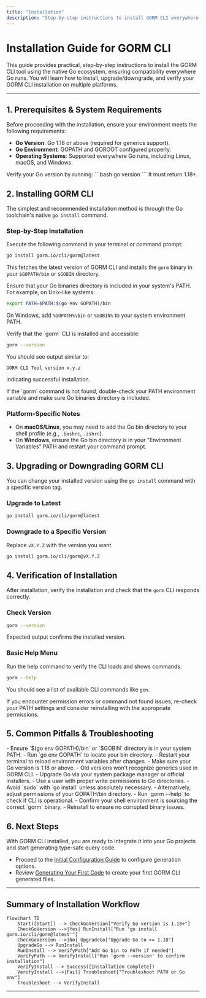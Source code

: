 ```yaml
---
title: "Installation"
description: "Step-by-step instructions to install GORM CLI everywhere Go runs—using the native `go install` command. Includes multi-platform guidance, upgrade/downgrade notes, and how to verify your installation."
---
```


# Installation Guide for GORM CLI

This guide provides practical, step-by-step instructions to install the GORM CLI tool using the native Go ecosystem, ensuring compatibility everywhere Go runs. You will learn how to install, upgrade/downgrade, and verify your GORM CLI installation on multiple platforms.

---

## 1. Prerequisites & System Requirements

Before proceeding with the installation, ensure your environment meets the following requirements:

- **Go Version**: Go 1.18 or above (required for generics support).
- **Go Environment**: GOPATH and GOROOT configured properly.
- **Operating Systems**: Supported everywhere Go runs, including Linux, macOS, and Windows.

<Tip>
Verify your Go version by running:
```bash
go version
```
It must return 1.18+.
</Tip>

## 2. Installing GORM CLI

The simplest and recommended installation method is through the Go toolchain's native `go install` command.

### Step-by-Step Installation

<Steps>
<Step title="Run Go Install Command">
Execute the following command in your terminal or command prompt:

```bash
go install gorm.io/cli/gorm@latest
```

This fetches the latest version of GORM CLI and installs the `gorm` binary in your `$GOPATH/bin` or `$GOBIN` directory.
</Step>

<Step title="Verify Binary Location">
Ensure that your Go binaries directory is included in your system's PATH. For example, on Unix-like systems:

```bash
export PATH=$PATH:$(go env GOPATH)/bin
```

On Windows, add `%GOPATH%\bin` or `%GOBIN%` to your system environment PATH.
</Step>

<Step title="Confirm Installation">
Verify that the `gorm` CLI is installed and accessible:

```bash
gorm --version
```

You should see output similar to:

```
GORM CLI Tool version x.y.z
```

indicating successful installation.
</Step>
</Steps>

<Tip>
If the `gorm` command is not found, double-check your PATH environment variable and make sure Go binaries directory is included.
</Tip>

### Platform-Specific Notes

- On **macOS/Linux**, you may need to add the Go bin directory to your shell profile (e.g., `.bashrc`, `.zshrc`).
- On **Windows**, ensure the Go bin directory is in your "Environment Variables" PATH and restart your command prompt.

## 3. Upgrading or Downgrading GORM CLI

You can change your installed version using the `go install` command with a specific version tag.

### Upgrade to Latest

```bash
go install gorm.io/cli/gorm@latest
```

### Downgrade to a Specific Version

Replace `vX.Y.Z` with the version you want.

```bash
go install gorm.io/cli/gorm@vX.Y.Z
```

## 4. Verification of Installation

After installation, verify the installation and check that the `gorm` CLI responds correctly.

### Check Version

```bash
gorm --version
```

Expected output confirms the installed version.

### Basic Help Menu

Run the help command to verify the CLI loads and shows commands:

```bash
gorm --help
```

You should see a list of available CLI commands like `gen`.

<Tip>
If you encounter permission errors or command not found issues, re-check your PATH settings and consider reinstalling with the appropriate permissions.
</Tip>

## 5. Common Pitfalls & Troubleshooting

<AccordionGroup title="Installation Troubleshooting">
<Accordion title="GORM CLI Not Found After Installation">
- Ensure `$(go env GOPATH)/bin` or `$GOBIN` directory is in your system PATH.
- Run `go env GOPATH` to locate your bin directory.
- Restart your terminal to reload environment variables after changes.
</Accordion>

<Accordion title="Go Version Not Compatible">
- Make sure your Go version is 1.18 or above.
- Old versions won't recognize generics used in GORM CLI.
- Upgrade Go via your system package manager or official installers.
</Accordion>

<Accordion title="Permission Denied Error When Installing">
- Use a user with proper write permissions to Go directories.
- Avoid `sudo` with `go install` unless absolutely necessary.
- Alternatively, adjust permissions of your GOPATH/bin directory.
</Accordion>

<Accordion title="Command Runs but No Output or Errors">
- Run `gorm --help` to check if CLI is operational.
- Confirm your shell environment is sourcing the correct `gorm` binary.
- Reinstall to ensure no corrupted binary issues.
</Accordion>
</AccordionGroup>

## 6. Next Steps

With GORM CLI installed, you are ready to integrate it into your Go projects and start generating type-safe query code.

- Proceed to the [Initial Configuration Guide](/getting-started/setup-prerequisites-installation/initial-configuration) to configure generation options.
- Review [Generating Your First Code](/getting-started/first-run-validation/generating-code) to create your first GORM CLI generated files.


---

## Summary of Installation Workflow

```mermaid
flowchart TD
    Start([Start]) --> CheckGoVersion["Verify Go version is 1.18+"]
    CheckGoVersion -->|Yes| RunInstall["Run 'go install gorm.io/cli/gorm@latest'"]
    CheckGoVersion -->|No| UpgradeGo["Upgrade Go to >= 1.18"]
    UpgradeGo --> RunInstall
    RunInstall --> VerifyPath["Add Go bin to PATH if needed"]
    VerifyPath --> VerifyInstall["Run 'gorm --version' to confirm installation"]
    VerifyInstall --> Success([Installation Complete])
    VerifyInstall -->|Fail| Troubleshoot["Troubleshoot PATH or Go env"]
    Troubleshoot --> VerifyInstall
```

---